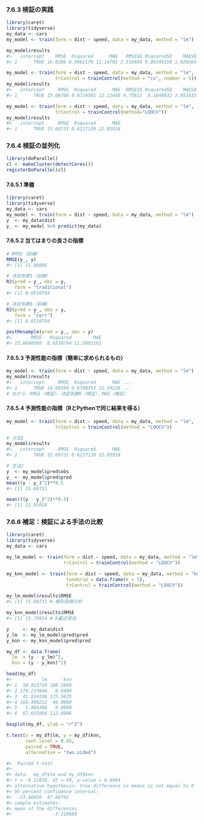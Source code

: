 ### 7.6.3 検証の実践

```r
library(caret)
library(tidyverse)
my_data <- cars
my_model <- train(form = dist ~ speed, data = my_data, method = "lm")

my_model$results
#>   intercept    RMSE  Rsquared      MAE   RMSESD RsquaredSD    MAESD
#> 1      TRUE 16.0206 0.6662176 12.14701 2.518604 0.09249158 1.920564
```

```r
my_model <- train(form = dist ~ speed, data = my_data, method = "lm",
                  trControl = trainControl(method = "cv", number = 5))
my_model$results                 
#>   intercept     RMSE  Rsquared      MAE  RMSESD RsquaredSD    MAESD
#> 1      TRUE 15.06708 0.6724501 12.12448 4.75811  0.1848932 3.052435
```

```r
my_model <- train(form = dist ~ speed, data = my_data, method = "lm",
                  trControl = trainControl(method="LOOCV"))
my_model$results
#>   intercept     RMSE  Rsquared      MAE
#> 1      TRUE 15.69731 0.6217139 12.05918
```

### 7.6.4 検証の並列化

```r
library(doParallel)
cl <- makeCluster(detectCores())
registerDoParallel(cl)
```

#### 7.6.5.1 準備

```r
library(caret)
library(tidyverse)
my_data <- cars
my_model <- train(form = dist ~ speed, data = my_data, method = "lm")
y  <- my_data$dist
y_ <- my_model %>% predict(my_data)
```

#### 7.6.5.2 当てはまりの良さの指標

```r
# RMSE（訓練）
RMSE(y_, y)
#> [1] 15.06886

# 決定係数1（訓練）
R2(pred = y_, obs = y,
   form = "traditional")
#> [1] 0.6510794

# 決定係数6（訓練）
R2(pred = y_, obs = y,
   form = "corr")
#> [1] 0.6510794
```

```r
postResample(pred = y_, obs = y)
#>       RMSE   Rsquared        MAE 
#> 15.0688560  0.6510794 11.5801191 
```

#### 7.6.5.3 予測性能の指標（簡単に求められるもの）

```r
my_model <- train(form = dist ~ speed, data = my_data, method = "lm")
my_model$results
#>   intercept     RMSE  Rsquared      MAE ...
#> 1      TRUE 14.88504 0.6700353 11.59226 ...
# 左から，RMSE（検証），決定係数6（検証），MAE（検証）
```

#### 7.6.5.4 予測性能の指標（RとPythonで同じ結果を得る）

```r
my_model <- train(form = dist ~ speed, data = my_data, method = "lm",
                  trControl = trainControl(method = "LOOCV"))

# 方法1
my_model$results
#>   intercept     RMSE  Rsquared      MAE
#> 1      TRUE 15.69731 0.6217139 12.05918

# 方法2
y  <- my_model$pred$obs
y_ <- my_model$pred$pred
mean((y - y_)^2)**0.5
#> [1] 15.69731
```

```r
mean(((y - y_)^2)**0.5)
#> [1] 12.05918
```

### 7.6.6 補足：検証による手法の比較

```r
library(caret)
library(tidyverse)
my_data <- cars

my_lm_model <- train(form = dist ~ speed, data = my_data, method = "lm",
                     trControl = trainControl(method = "LOOCV"))

my_knn_model <- train(form = dist ~ speed, data = my_data, method = "knn",
                      tuneGrid = data.frame(k = 5),
                      trControl = trainControl(method = "LOOCV"))
```

```r
my_lm_model$results$RMSE
#> [1] 15.69731 # 線形回帰分析

my_knn_model$results$RMSE
#> [1] 15.79924 # K最近傍法
```

```r
y     <- my_data$dist
y_lm  <- my_lm_model$pred$pred
y_knn <- my_knn_model$pred$pred

my_df <- data.frame(
  lm  = (y - y_lm)^2,
  knn = (y - y_knn)^2)

head(my_df)
#>           lm      knn
#> 1  18.913720 108.1600
#> 2 179.215044   0.6400
#> 3  41.034336 175.5625
#> 4 168.490212  49.0000
#> 5   5.085308   9.0000
#> 6  67.615888 112.8906
```

```r
boxplot(my_df, ylab = "r^2")
```

```r
t.test(x = my_df$lm, y = my_df$knn,
       conf.level = 0.95,
       paired = TRUE,
       alternative = "two.sided")

#> 	Paired t-test
#> 
#> data:  my_df$lm and my_df$knn
#> t = -0.12838, df = 49, p-value = 0.8984
#> alternative hypothesis: true difference in means is not equal to 0
#> 95 percent confidence interval:
#>  -53.46930  47.04792
#> sample estimates:
#> mean of the differences 
#>               -3.210688 
```

